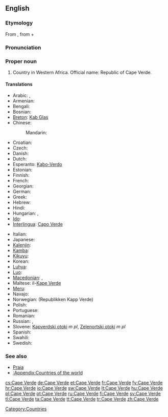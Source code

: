 ==English==
{{wikipedia}}

===Etymology===
From {{etyl|pt}} {{term|Cabo Verde|lang=pt}}, from {{term|cabo|lang=pt|tr=cape}} +  {{term|verde|lang=pt|tr=green}}

===Pronunciation===
{{rfp|lang=en}}

===Proper noun===
{{en-proper noun}}

# Country in Western Africa. Official name: Republic of Cape Verde.

====Translations====
{{trans-top|country in Western Africa}}
* Arabic: {{t|ar|كاب فيردي|m|tr=kaab fiirdi}}, {{t|ar|الرأس الأخضر|m|tr=al-ra's al-'ákhDar}}
* Armenian: {{t-|hy|Կաբո-Վերդե|tr=Kabo-Verde}}
* Bengali: {{t-|bn|কেপ ভার্দ}}
* Bosnian: {{t-|bs|Zelenortska Republika|f}}
* [[Breton]]: [[Kab Glas]]
* Chinese:
*: Mandarin: {{t-|cmn|佛得角|tr=Fódéjiǎo|sc=Hani}}
* Croatian: {{t+|hr|Zelenortska Republika|f}}
* Czech: {{t-|cs|Kapverdy|m|p}}
* Danish: {{t-|da|Kap Verde}}
* Dutch: {{t+|nl|Kaapverdië}}
* Esperanto: [[Kabo-Verdo]]
* Estonian: {{t-|et|Roheneemesaared}}
* Finnish: {{t+|fi|Kap Verde}}
* French: {{t+|fr|Cap-Vert}}
* Georgian: {{t|ka|კაბო-ვერდე|tr=kabo-verde|sc=Geor|xs=Georgian}}
* German: {{t+|de|Kap Verde}}
* Greek: {{t-|el|Πράσινο Ακρωτήριο|n|tr=Prásino Akrotírio}}
* Hebrew: {{t|he|כף ורדה}}
* Hindi: {{t|hi|केप वर्डे|tr=kēp varḍē|xs=Hindi}}
* Hungarian: {{t+|hu|Zöld-foki Köztársaság}}, {{t-|hu|Zöld-foki-szigetek}}
* [[Ido]]: {{t|io|Kabverdo|xs=Ido}}
* [[Interlingua]]: [[Capo Verde]]
{{trans-mid}}
* Italian: {{t-|it|Capo Verde}}
* Japanese: {{t+|ja|カーボベルデ|tr=Kāboberude}}
* [[Kalenjin]]: {{tø|kln|Kep Vad}}
* [[Kamba]]: {{tø|kam|Kepu Vad}}
* [[Kikuyu]]: {{tø|ki|Kepu Vad}}
* Korean: {{t|ko|카보베르데|tr=Kabobereude|sc=Hang}}
* [[Luhya]]: {{tø|luy|Kepu Vad}}
* [[Luo]]: {{tø|luo|Kep Vad}}
* [[Macedonian]]: {{t|mk|Зелено’ртска Република|p|tr=Zeleno'rtska Repúblika}}, {{t|mk|Зелено’ртски Острови|p|tr=Zeleno'rtski Óstrovi}}
* Maltese: il-[[Kape Verde]]
* [[Meru]]: {{tø|mer|Kepu Vad}}
* Navajo: {{tø|nv|Tónteel Bibąąh Dootłʼizhí}}
* Norwegian: {{t|no|Kapp Verde}} (Republikken Kapp Verde)
* Polish: {{t+|pl|Republika Zielonego Przylądka|f}}
* Portuguese: {{t+|pt|Cabo Verde}}
* Romanian: {{t-|ro|Capul Verde|n}}
* Russian: {{t|ru|Кабо-Верде|f|tr=Kábo-Vérde}}, {{t|ru|Острова Зелёного Мыса|m|p|tr=Ostrová Zeljónovo Mýsa}}
* Slovene: [[Kapverdski otoki]] ''m pl'', [[Zelenortski otoki]] ''m pl''
* Spanish: {{t+|es|Cabo Verde}}
* Swahili: {{t+|sw|Kepuvede|xs=Swahili}}
* Swedish: {{t+|sv|Kap Verde}}
{{trans-bottom}}

===See also===
* [[Praia]]
* [[:Appendix:Countries of the world]]

[[Category:Countries]]

[[cs:Cape Verde]]
[[de:Cape Verde]]
[[et:Cape Verde]]
[[fr:Cape Verde]]
[[fy:Cape Verde]]
[[hr:Cape Verde]]
[[io:Cape Verde]]
[[sw:Cape Verde]]
[[lt:Cape Verde]]
[[hu:Cape Verde]]
[[pl:Cape Verde]]
[[pt:Cape Verde]]
[[ru:Cape Verde]]
[[fi:Cape Verde]]
[[sv:Cape Verde]]
[[tl:Cape Verde]]
[[ta:Cape Verde]]
[[tt:Cape Verde]]
[[tr:Cape Verde]]
[[zh:Cape Verde]]